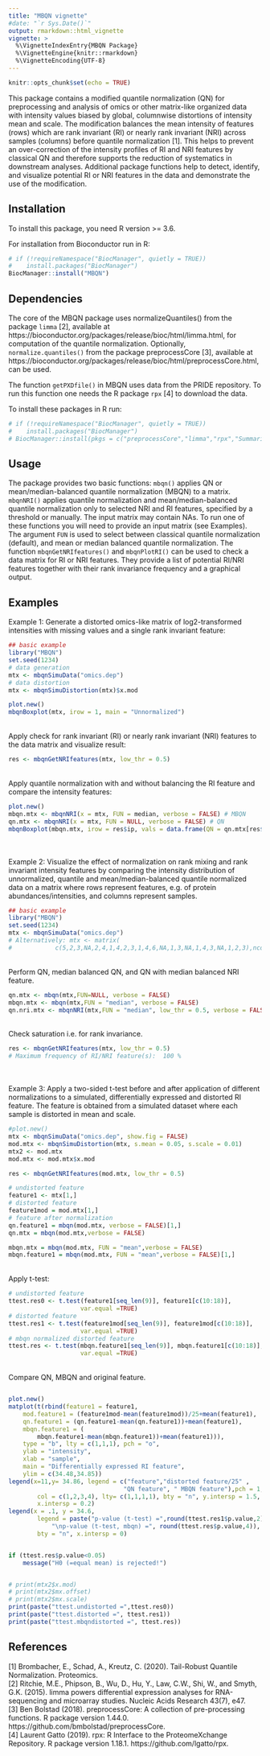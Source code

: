```yaml
---
title: "MBQN vignette"
#date: "`r Sys.Date()`"
output: rmarkdown::html_vignette
vignette: >
  %\VignetteIndexEntry{MBQN Package}
  %\VignetteEngine{knitr::rmarkdown}
  %\VignetteEncoding{UTF-8}
---
```



```r
knitr::opts_chunk$set(echo = TRUE)
```

This package contains a modified quantile normalization (QN) for preprocessing and analysis of omics or other matrix-like organized data with intensity values biased by global, columnwise distortions of intensity mean and scale. The modification balances the mean intensity of features (rows) which are rank invariant (RI) or nearly rank invariant (NRI) across samples (columns) before quantile normalization [1]. This helps to prevent an over-correction of the intensity profiles of RI and NRI features by classical QN and therefore supports the reduction of systematics in downstream analyses. Additional package functions help to detect, identify, and visualize potential RI or NRI features in the data and demonstrate the use of the modification.

## Installation
To install this package, you need R version >= 3.6.

For installation from Bioconductor run in R:

```r
# if (!requireNamespace("BiocManager", quietly = TRUE))
#    install.packages("BiocManager")
BiocManager::install("MBQN")
```

## Dependencies
The core of the MBQN package uses normalizeQuantiles() from the package `limma` [2], available at https://bioconductor.org/packages/release/bioc/html/limma.html, for computation of the quantile normalization. Optionally, `normalize.quantiles()` from the package preprocessCore [3], available at https://bioconductor.org/packages/release/bioc/html/preprocessCore.html, can be used. 

The function `getPXDfile()` in MBQN uses data from the PRIDE repository. To run this function one needs the R package `rpx` [4] to download the data. 

To install these packages in R run: 

```r
# if (!requireNamespace("BiocManager", quietly = TRUE))
#    install.packages("BiocManager")
# BiocManager::install(pkgs = c("preprocessCore","limma","rpx","SummarizedExperiment"))
```


## Usage
The package provides two basic functions: `mbqn()` applies QN or mean/median-balanced quantile
normalization (MBQN) to a matrix. 
`mbqnNRI()` applies quantile normalization and mean/median-balanced quantile 
normalization only to selected NRI and RI features, specified by a threshold or manually. 
The input matrix may contain NAs. To run one of these functions you will need to provide an
input matrix (see Examples). The argument `FUN` is used to select between classical quantile
normalization (default), and mean or median balanced quantile normalization. The function
`mbqnGetNRIfeatures()` and `mbqnPlotRI()` can be used to check a data matrix for RI or NRI 
features. They provide a list of potential RI/NRI features together 
with their rank invariance frequency and a graphical output. 

## Examples
Example 1: Generate a distorted omics-like matrix of log2-transformed 
intensities with missing values and a single rank invariant feature:
```r
## basic example
library("MBQN")
set.seed(1234)
# data generation 
mtx <- mbqnSimuData("omics.dep")
# data distortion
mtx <- mbqnSimuDistortion(mtx)$x.mod
```
```r
plot.new()
mbqnBoxplot(mtx, irow = 1, main = "Unnormalized")
```


<br />
Apply check for rank invariant (RI) or nearly rank invariant (NRI) features to 
the data matrix and visualize result:
```r
res <- mbqnGetNRIfeatures(mtx, low_thr = 0.5)
```

<br />
Apply quantile normalization with and without balancing the RI feature and 
compare the intensity features: 
```r
plot.new()
mbqn.mtx <- mbqnNRI(x = mtx, FUN = median, verbose = FALSE) # MBQN
qn.mtx <- mbqnNRI(x = mtx, FUN = NULL, verbose = FALSE) # QN
mbqnBoxplot(mbqn.mtx, irow = res$ip, vals = data.frame(QN = qn.mtx[res$ip,]), main = "Normalized")
```

<br /><br />
Example 2: Visualize  the effect of normalization on
rank mixing and rank invariant intensity features by comparing the intensity distribution of unnormalized, quantile and mean/median-balanced quantile normalized data on a matrix where rows represent features, e.g. of protein
abundances/intensities, and columns represent samples. 

```r
## basic example
library("MBQN")
set.seed(1234)
mtx <- mbqnSimuData("omics.dep") 
# Alternatively: mtx <- matrix(
#            c(5,2,3,NA,2,4,1,4,2,3,1,4,6,NA,1,3,NA,1,4,3,NA,1,2,3),ncol=4)
```
<br />
Perform QN, median balanced QN, and QN with median balanced NRI feature.
```r
qn.mtx <- mbqn(mtx,FUN=NULL, verbose = FALSE)
mbqn.mtx <- mbqn(mtx,FUN = "median", verbose = FALSE)
qn.nri.mtx <- mbqnNRI(mtx,FUN = "median", low_thr = 0.5, verbose = FALSE)
```
<br />
Check saturation i.e. for rank invariance.
```r
res <- mbqnGetNRIfeatures(mtx, low_thr = 0.5)
# Maximum frequency of RI/NRI feature(s):  100 %
```

<br /><br />
Example 3: Apply a two-sided t-test before and after application
of different normalizations to a simulated, differentially expressed and
distorted RI feature. The feature is obtained from a simulated dataset
where each sample is distorted in mean and scale.

```r
#plot.new()
mtx <- mbqnSimuData("omics.dep", show.fig = FALSE)
mod.mtx <- mbqnSimuDistortion(mtx, s.mean = 0.05, s.scale = 0.01)
mtx2 <- mod.mtx
mod.mtx <- mod.mtx$x.mod

res <- mbqnGetNRIfeatures(mod.mtx, low_thr = 0.5)

# undistorted feature
feature1 <- mtx[1,]
# distorted feature
feature1mod = mod.mtx[1,]
# feature after normalization
qn.feature1 = mbqn(mod.mtx, verbose = FALSE)[1,]
qn.mtx = mbqn(mod.mtx,verbose = FALSE)

mbqn.mtx = mbqn(mod.mtx, FUN = "mean",verbose = FALSE)
mbqn.feature1 = mbqn(mod.mtx, FUN = "mean",verbose = FALSE)[1,]
```
<br />
Apply t-test:
```r
# undistorted feature
ttest.res0 <- t.test(feature1[seq_len(9)], feature1[c(10:18)],
                    var.equal =TRUE)
# distorted feature
ttest.res1 <- t.test(feature1mod[seq_len(9)], feature1mod[c(10:18)],
                    var.equal =TRUE)
# mbqn normalized distorted feature
ttest.res <- t.test(mbqn.feature1[seq_len(9)], mbqn.feature1[c(10:18)],
                    var.equal =TRUE)
```
<br />
Compare QN, MBQN and original feature.
```r
```
```r
plot.new()
matplot(t(rbind(feature1 = feature1,
    mod.feature1 = (feature1mod-mean(feature1mod))/25+mean(feature1),
    qn.feature1 = (qn.feature1-mean(qn.feature1))+mean(feature1),
    mbqn.feature1 = (
        mbqn.feature1-mean(mbqn.feature1))+mean(feature1))),
    type = "b", lty = c(1,1,1), pch = "o",
    ylab = "intensity",
    xlab = "sample",
    main = "Differentially expressed RI feature",
    ylim = c(34.48,34.85))
legend(x=11,y= 34.86, legend = c("feature","distorted feature/25" ,
                                "QN feature", " MBQN feature"),pch = 1,
        col = c(1,2,3,4), lty= c(1,1,1,1), bty = "n", y.intersp = 1.5,
        x.intersp = 0.2)
legend(x = .1, y = 34.6,
        legend = paste("p-value (t-test) =",round(ttest.res1$p.value,2),
            "\np-value (t-test, mbqn) =", round(ttest.res$p.value,4)),
        bty = "n", x.intersp = 0)


if (ttest.res$p.value<0.05)
    message("H0 (=equal mean) is rejected!")


# print(mtx2$x.mod)
# print(mtx2$mx.offset)
# print(mtx2$mx.scale)
print(paste("ttest.undistorted =",ttest.res0)) 
print(paste("ttest.distorted =", ttest.res1))
print(paste("ttest.mbqndistorted =", ttest.res))
```

<!-- <br /><br /> -->
<!-- Example 4: This example downloads an LFQ intensity dataset from the PRIDE  -->
<!-- repository, normalizes the data, identifies RI/NRI features, and give graphical  -->
<!-- output. One can choose between four data sets. By default data files are stored  -->
<!-- in the current working directory currentdir/PXDxxx. -->

<!-- The following example illustrates normalization of LFQ intensity data from the PRIDE repository. -->
<!-- For illustration purpose, we use the data set "PXD001584" (file size 10.8 MB) -->

<!-- Other data examples are <br /> -->
<!-- * "PXD005138" - contains one RI feature (file size 7440.6 MB) <br /> -->
<!-- * "PXD005861" - contains one RI feature (file size 334.7 MB) <br /> -->
<!-- * "PXD006617" - contains one RI feature (file size 290.8 MB) <br /> -->

<!-- ```{r example4, eval = TRUE} -->
<!-- library("SummarizedExperiment") -->
<!-- pxd_id <- "PXD001584"    -->

<!-- # Download file from PRIDE to currentdir/PXDxxx -->
<!-- #getPXDfile(pxd_id) -->

<!-- # Load file -->
<!-- out <- mbqnLoadFile(pxd_id, file.pattern = "proteinGroups.txt") -->

<!-- # filter for potential contaminants and identified only by site features -->
<!-- out <- out[!rowData(out)[["ixs"]],]  -->

<!-- # extract data and feature annotation -->
<!-- mtx <- assays(out)[["data"]] -->
<!-- featureAnnotations <- rowData(out) -->

<!-- low_thr <- 0.5 -->
<!-- ylim <- NULL -->
<!-- ix <- seq_len(ncol(mtx)) -->

<!-- ix <- c(1:9,19:27) -->
<!-- mtx <- mtx[,ix] -->
<!-- ylim.qn <- ylim <- c(22.5,36) -->

<!-- #################################################################################### -->
<!-- ``` -->
<!-- ```{r figure4, fig.height = 3, fig.width = 6, fig.align = "left", fig.cap = "Fig. 4 Correctly detected and identified RI (100 %RI) and a NRI feature (75 %RI) each with a data coverage of 100% across samples. "} -->
<!-- plot.new() -->
<!-- res <- mbqnPlotAll(mtx, -->
<!--                    FUN = median, -->
<!--                    low_thr = low_thr, -->
<!--                    las = 2, -->
<!--                    type = "l", -->
<!--                    feature_index = NULL, -->
<!--                    show_nri_only = TRUE, -->
<!--                    axis.cex = 0.5, -->
<!--                    y.intersp= 0.5) -->
<!-- #dev.off() -->

<!-- # get protein name of strongest nri/ri feature -->
<!-- nri_max <- as.numeric(names(which.max(res$nri))) -->
<!-- #featureAnnotations$proteinDescription[nri_max] -->
<!-- #featureAnnotations$proteinName[nri_max] -->
<!-- #featureAnnotations$nbPeptides[nri_max] -->

<!-- colnames(mtx) <- gsub("LFQ intensity","",colnames(mtx)) -->
<!-- mbqn.mtx <- mbqn(mtx,FUN = median) -->
<!-- qn.mtx <- mbqn(mtx,FUN = NULL) -->

<!-- # Boxplot of QN intensity features, highlight RI/NRI Features -->
<!-- if(length(ylim)==0) { -->
<!--   ylim <- c(floor(min(range(mbqn.mtx, na.rm = TRUE))),ceiling(max(range(mbqn.mtx, na.rm = TRUE)))) -->
<!--   ylim.qn <- c(floor(min(range(qn.mtx, na.rm = TRUE))),ceiling(max(range(mbqn.mtx, na.rm = TRUE)))) -->
<!-- } -->

<!-- df <- data.frame(qn.mtx[as.numeric(names(res$nri)),]) -->
<!-- if(ncol(df)==1) df <- t(df) -->
<!-- rownames(df) <- paste("QN feature",names(res$nri)) -->
<!-- df2 <- data.frame(mtx[as.numeric(names(res$nri)),]) -->
<!-- if(ncol(df2)==1) df2 <- t(df2) -->
<!-- rownames(df2) <- paste("unnormal. feature",names(res$nri)) -->
<!-- colnames(df) <- colnames(df2) -->
<!-- df <- rbind(df,df2) -->
<!-- df <- as.data.frame(t(df)) -->
<!-- ``` -->
<!-- ```{r figure5, fig.height = 5, fig.width = 6, fig.align = "left", fig.cap = "Fig. 5 "} -->
<!--   mtx.nri <- mbqnNRI(mtx,FUN = median,low_thr = 0.5, verbose = FALSE) -->

<!-- plot.new() -->
<!-- mbqnBoxplot(mtx = mtx.nri, -->
<!--             irow = as.numeric(names(res$nri)), -->
<!--             ylim = ylim.qn, xlab= "", las=2, -->
<!--             ylab = "LFQ intensity", -->
<!--             vals = df,lwd = 1., -->
<!--             main = "QN with RI/NRI balanced", -->
<!--             cex.axis = 1, cex.lab = .9, cex = .9, y.intersp = 0.5) -->
<!-- ``` -->

<!-- ## Documentation -->
<!-- To view the documentation for MBQN, type in R -->
<!-- ``` -->
<!-- ??MBQN -->
<!-- ``` -->

## References
[1] Brombacher, E., Schad, A., Kreutz, C. (2020). Tail-Robust Quantile Normalization. Proteomics. <br/>
[2] Ritchie, M.E., Phipson, B., Wu, D., Hu, Y., Law, C.W., Shi, W., and Smyth, 
G.K. (2015). limma powers differential expression analyses for RNA-sequencing 
and microarray studies. Nucleic Acids Research 43(7), e47. <br/>
[3] Ben Bolstad (2018). preprocessCore: A collection of pre-processing 
functions. R package version 1.44.0. 
https://github.com/bmbolstad/preprocessCore. <br/>
[4] Laurent Gatto (2019). rpx: R Interface to the ProteomeXchange Repository. 
R package version 1.18.1. https://github.com/lgatto/rpx. 
